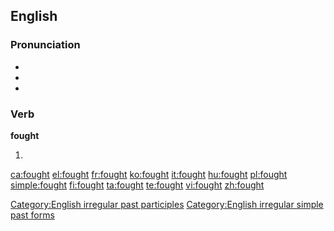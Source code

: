 ==English==

===Pronunciation===
* {{IPA|/fɔːt/}}
* {{audio|en-us-fought.ogg|Audio (US)}}
* {{rhymes|ɔːt}}

===Verb===
'''fought'''

# {{past of|[[fight]]}}

[[Category:English irregular past participles]]
[[Category:English irregular simple past forms]]

[[ca:fought]]
[[el:fought]]
[[fr:fought]]
[[ko:fought]]
[[it:fought]]
[[hu:fought]]
[[pl:fought]]
[[simple:fought]]
[[fi:fought]]
[[ta:fought]]
[[te:fought]]
[[vi:fought]]
[[zh:fought]]